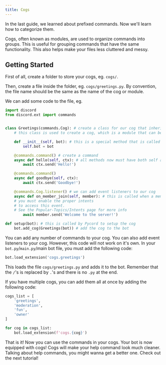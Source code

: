 ```yaml
---
title: Cogs
---
```


In the last guide, we learned about prefixed commands. Now we'll learn how to categorize them.

Cogs, often known as modules, are used to organize commands into groups. This is useful for grouping commands that have the same functionality. This also helps make your files less cluttered and messy.

## Getting Started

First of all, create a folder to store your cogs, eg. `cogs/`.

Then, create a file inside the folder, eg. `cogs/greetings.py`. By convention, the file name should be the same as the name of the cog or module.

We can add some code to the file, eg.

```python title="./cogs/greetings.py"
import discord
from discord.ext import commands


class Greetings(commands.Cog): # create a class for our cog that inherits from commands.Cog
    # this class is used to create a cog, which is a module that can be added to the bot

    def __init__(self, bot): # this is a special method that is called when the cog is loaded
        self.bot = bot

    @commands.command() # create a command
    async def hello(self, ctx): # all methods now must have both self and ctx parameters
        await ctx.send('Hello!')

    @commands.command()
    async def goodbye(self, ctx):
        await ctx.send('Goodbye!')

    @commands.Cog.listener() # we can add event listeners to our cog
    async def on_member_join(self, member): # this is called when a member joins the server
    # you must enable the proper intents
    # to access this event.
    # See the Popular-Topics/Intents page for more info
        await member.send('Welcome to the server!')

def setup(bot): # this is called by Pycord to setup the cog
    bot.add_cog(Greetings(bot)) # add the cog to the bot
```

You can add any number of commands to your cog. You can also add event listeners to your cog. However, this code will not work on it's own. In your `bot.py`/`main.py`/main bot file, you must add the following code:

```python
bot.load_extension('cogs.greetings')
```

This loads the file `cogs/greetings.py` and adds it to the bot. Remember that the `/`'s is replaced by `.`'s and there is no `.py` at the end.

If you have multiple cogs, you can add them all at once by adding the following code:

```python
cogs_list = [
    'greetings',
    'moderation',
    'fun',
    'owner'
]

for cog in cogs_list:
    bot.load_extension(f'cogs.{cog}')
```

That is it! Now you can use the commands in your cogs. Your bot is now equipped with cogs! Cogs will make your help command look much cleaner. Talking about help commands, you might wanna get a better one. Check out the next tutorial!
